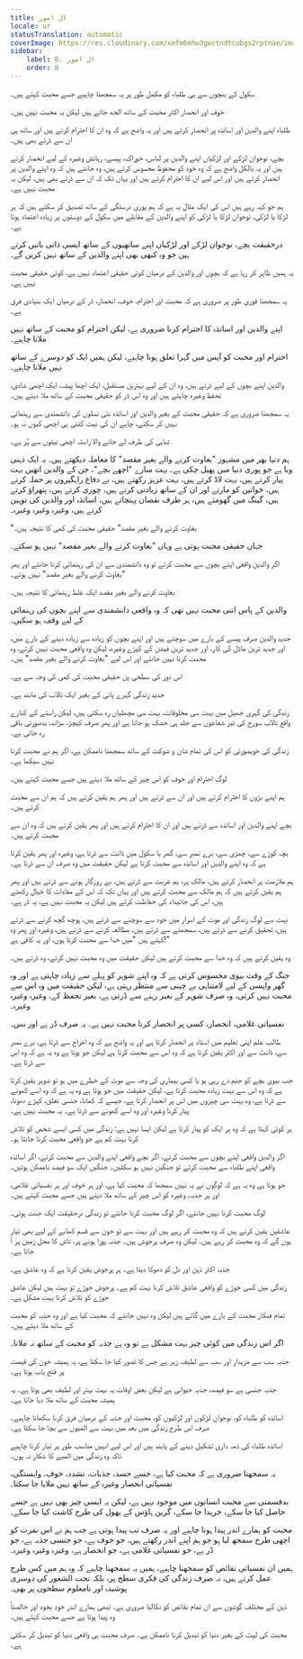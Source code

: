 ```yaml
---
title: ال امور
locale: ur
statusTranslation: automatic
coverImage: https://res.cloudinary.com/xmfm6mhw3gwctndtcubgx2rptnae/image/upload/v1740337243/small_cover_educacion_fundamental_a051170f1c.webp
sidebar:
    label: 8. ال امور
    order: 8
---
```

سکول کے بنچوں سے ہی طلباء کو مکمل طور پر یہ سمجھنا چاہیے جسے محبت کہتے ہیں۔

خوف اور انحصار اکثر محبت کے ساتھ الجھ جاتے ہیں لیکن یہ محبت نہیں ہیں۔

طلباء اپنے والدین اور اساتذہ پر انحصار کرتے ہیں اور یہ واضح ہے کہ وہ ان کا احترام کرتے ہیں اور ساتھ ہی ان سے ڈرتے بھی ہیں۔

بچے، نوجوان لڑکے اور لڑکیاں اپنے والدین پر لباس، خوراک، پیسے، رہائش وغیرہ کے لیے انحصار کرتے ہیں اور یہ بالکل واضح ہے کہ وہ خود کو محفوظ محسوس کرتے ہیں، وہ جانتے ہیں کہ وہ اپنے والدین پر انحصار کرتے ہیں اور اس لیے ان کا احترام کرتے ہیں اور یہاں تک کہ ان سے ڈرتے بھی ہیں، لیکن یہ محبت نہیں ہے۔

ہم جو کہہ رہے ہیں اس کی ایک مثال یہ ہے کہ ہم پوری درستگی کے ساتھ تصدیق کر سکتے ہیں کہ ہر لڑکا یا لڑکی، نوجوان لڑکا یا لڑکی کو اپنے والدین کے مقابلے میں سکول کے دوستوں پر زیادہ اعتماد ہوتا ہے۔

درحقیقت بچے، نوجوان لڑکے اور لڑکیاں اپنے ساتھیوں کے ساتھ ایسی ذاتی باتیں کرتے ہیں جو وہ کبھی بھی اپنے والدین کے ساتھ نہیں کریں گے۔

یہ ہمیں ظاہر کر رہا ہے کہ بچوں اور والدین کے درمیان کوئی حقیقی اعتماد نہیں ہے، کوئی حقیقی محبت نہیں ہے۔

یہ سمجھنا فوری طور پر ضروری ہے کہ محبت اور احترام، خوف، انحصار، ڈر کے درمیان ایک بنیادی فرق ہے۔

اپنے والدین اور اساتذہ کا احترام کرنا ضروری ہے، لیکن احترام کو محبت کے ساتھ نہیں ملانا چاہیے۔

احترام اور محبت کو آپس میں گہرا تعلق ہونا چاہیے، لیکن ہمیں ایک کو دوسرے کے ساتھ نہیں ملانا چاہیے۔

والدین اپنے بچوں کے لیے ڈرتے ہیں، وہ ان کے لیے بہترین مستقبل، ایک اچھا پیشہ، ایک اچھی شادی، تحفظ وغیرہ چاہتے ہیں اور وہ اس ڈر کو حقیقی محبت کے ساتھ ملا دیتے ہیں۔

یہ سمجھنا ضروری ہے کہ حقیقی محبت کے بغیر والدین اور اساتذہ نئی نسلوں کی دانشمندی سے رہنمائی نہیں کر سکتے، چاہے ان کی نیت کتنی ہی اچھی کیوں نہ ہو۔

تباہی کی طرف لے جانے والا راستہ اچھی نیتوں سے پُر ہے۔

ہم دنیا بھر میں مشہور "بغاوت کرنے والے بغیر مقصد" کا معاملہ دیکھتے ہیں۔ یہ ایک ذہنی وبا ہے جو پوری دنیا میں پھیل چکی ہے۔ بہت سارے "اچھے بچے"، جن کے والدین انھیں بہت پیار کرتے ہیں، بہت لاڈ کرتے ہیں، بہت عزیز رکھتے ہیں، بے دفاع راہگیروں پر حملہ کرتے ہیں، خواتین کو مارتے اور ان کے ساتھ زیادتی کرتے ہیں، چوری کرتے ہیں، پتھراؤ کرتے ہیں، گینگ میں گھومتے ہیں، ہر طرف نقصان پہنچاتے ہیں، اساتذہ اور والدین کی توہین کرتے ہیں، وغیرہ وغیرہ وغیرہ۔

"بغاوت کرنے والے بغیر مقصد" حقیقی محبت کی کمی کا نتیجہ ہیں۔

جہاں حقیقی محبت ہوتی ہے وہاں "بغاوت کرنے والے بغیر مقصد" نہیں ہو سکتے۔

اگر والدین واقعی اپنے بچوں سے محبت کرتے تو وہ دانشمندی سے ان کی رہنمائی کرنا جانتے اور پھر "بغاوت کرنے والے بغیر مقصد" نہیں ہوتے۔

بغاوت کرنے والے بغیر مقصد ایک غلط رہنمائی کا نتیجہ ہیں۔

والدین کے پاس اتنی محبت نہیں تھی کہ وہ واقعی دانشمندی سے اپنے بچوں کی رہنمائی کے لیے وقف ہو سکیں۔

جدید والدین صرف پیسے کے بارے میں سوچتے ہیں اور اپنے بچوں کو زیادہ سے زیادہ دینے کے بارے میں، اور جدید ترین ماڈل کی کار، اور جدید ترین فیشن کے کپڑے وغیرہ، لیکن وہ واقعی محبت نہیں کرتے، وہ محبت کرنا نہیں جانتے اور اس لیے "بغاوت کرنے والے بغیر مقصد" ہیں۔

اس دور کی سطحی پن حقیقی محبت کی کمی کی وجہ سے ہے۔

جدید زندگی گہرے پانی کے بغیر ایک تالاب کی مانند ہے۔

زندگی کی گہری جھیل میں بہت سی مخلوقات، بہت سی مچھلیاں رہ سکتی ہیں، لیکن راستے کے کنارے واقع تالاب سورج کی تیز شعاعوں سے جلد ہی خشک ہو جاتا ہے اور پھر صرف کیچڑ، سڑاند، بدصورتی باقی رہ جاتی ہے۔

زندگی کی خوبصورتی کو اس کی تمام شان و شوکت کے ساتھ سمجھنا ناممکن ہے، اگر ہم نے محبت کرنا نہیں سیکھا ہے۔

لوگ احترام اور خوف کو اس چیز کے ساتھ ملا دیتے ہیں جسے محبت کہتے ہیں۔

ہم اپنے بڑوں کا احترام کرتے ہیں اور ان سے ڈرتے ہیں اور پھر ہم یقین کرتے ہیں کہ ہم ان سے محبت کرتے ہیں۔

بچے اپنے والدین اور اساتذہ سے ڈرتے ہیں اور ان کا احترام کرتے ہیں اور پھر یقین کرتے ہیں کہ وہ ان سے محبت کرتے ہیں۔

بچہ کوڑے سے، چھڑی سے، برے نمبر سے، گھر یا سکول میں ڈانٹ سے ڈرتا ہے، وغیرہ اور پھر یقین کرتا ہے کہ وہ اپنے والدین اور اساتذہ سے محبت کرتا ہے لیکن حقیقت میں وہ صرف ان سے ڈرتا ہے۔

ہم ملازمت پر انحصار کرتے ہیں، مالک پر، ہم غربت سے ڈرتے ہیں، بے روزگار ہونے سے ڈرتے ہیں اور پھر ہم یقین کرتے ہیں کہ ہم مالک سے محبت کرتے ہیں اور یہاں تک کہ اس کے مفادات کا خیال رکھتے ہیں، اس کی جائیداد کی حفاظت کرتے ہیں لیکن یہ محبت نہیں ہے، یہ ڈر ہے۔

بہت سے لوگ زندگی اور موت کے اسرار میں خود سے سوچنے سے ڈرتے ہیں، پوچھ گچھ کرنے سے ڈرتے ہیں، تحقیق کرنے سے ڈرتے ہیں، سمجھنے سے ڈرتے ہیں، مطالعہ کرنے سے ڈرتے ہیں، وغیرہ اور پھر وہ کہتے ہیں "میں خدا سے محبت کرتا ہوں، اور یہ کافی ہے!"

وہ یقین کرتے ہیں کہ وہ خدا سے محبت کرتے ہیں لیکن حقیقت میں وہ محبت نہیں کرتے، وہ ڈرتے ہیں۔

جنگ کے وقت بیوی محسوس کرتی ہے کہ وہ اپنے شوہر کو پہلے سے زیادہ چاہتی ہے اور وہ گھر واپسی کے لیے لامتناہی بے چینی سے منتظر رہتی ہے، لیکن حقیقت میں وہ اس سے محبت نہیں کرتی، وہ صرف شوہر کے بغیر رہنے سے ڈرتی ہے، بغیر تحفظ کے، وغیرہ وغیرہ وغیرہ۔

نفسیاتی غلامی، انحصار، کسی پر انحصار کرنا محبت نہیں ہے۔ یہ صرف ڈر ہے اور بس۔

طالب علم اپنی تعلیم میں استاد پر انحصار کرتا ہے اور یہ واضح ہے کہ وہ اخراج سے ڈرتا ہے، برے نمبر سے، ڈانٹ سے اور اکثر یقین کرتا ہے کہ وہ اس سے محبت کرتا ہے لیکن جو ہوتا ہے وہ یہ ہے کہ وہ اس سے ڈرتا ہے۔

جب بیوی بچے کو جنم دے رہی ہو یا کسی بیماری کی وجہ سے موت کے خطرے میں ہو تو شوہر یقین کرتا ہے کہ وہ اس سے بہت زیادہ محبت کرتا ہے، لیکن حقیقت میں جو ہوتا ہے وہ یہ ہے کہ وہ اسے کھونے سے ڈرتا ہے، وہ بہت سی چیزوں میں اس پر انحصار کرتا ہے، جیسے کہ کھانا، جنسی تعلق، کپڑے دھونا، پیار کرنا وغیرہ اور وہ اسے کھونے سے ڈرتا ہے۔ یہ محبت نہیں ہے۔

ہر کوئی کہتا ہے کہ وہ ہر ایک کو پیار کرتا ہے لیکن ایسا نہیں ہے: زندگی میں کسی ایسے شخص کو تلاش کرنا بہت کم ہے جو واقعی محبت کرنا جانتا ہو۔

اگر والدین واقعی اپنے بچوں سے محبت کرتے، اگر بچے واقعی اپنے والدین سے محبت کرتے، اگر اساتذہ واقعی اپنے طلباء سے محبت کرتے تو جنگیں نہیں ہو سکتیں۔ جنگیں ایک سو فیصد ناممکن ہوتیں۔

جو ہوتا ہے وہ یہ ہے کہ لوگوں نے یہ نہیں سمجھا کہ محبت کیا ہے، اور ہر خوف اور ہر نفسیاتی غلامی، اور ہر جذبہ، وغیرہ کو اس چیز کے ساتھ ملا دیتے ہیں جسے محبت کہتے ہیں۔

لوگ محبت کرنا نہیں جانتے، اگر لوگ محبت کرنا جانتے تو زندگی درحقیقت ایک جنت ہوتی۔

عاشقین یقین کرتے ہیں کہ وہ محبت کر رہے ہیں اور بہت سے تو خون سے قسم کھانے کے لیے بھی تیار ہوں گے کہ وہ محبت کر رہے ہیں۔ لیکن وہ صرف پرجوش ہیں۔ جذبہ پورا ہونے پر، تاش کا محل زمین پر آ جاتا ہے۔

جذبہ اکثر ذہن اور دل کو دھوکا دیتا ہے۔ ہر پرجوش یقین کرتا ہے کہ وہ عاشق ہے۔

زندگی میں کسی جوڑے کو واقعی عاشق تلاش کرنا بہت کم ہے۔ پرجوش جوڑے تو بہت ہیں لیکن عاشق جوڑے کو تلاش کرنا بہت مشکل ہے۔

تمام فنکار محبت کے بارے میں گاتے ہیں لیکن وہ نہیں جانتے کہ محبت کیا ہے اور وہ جذبہ کو محبت کے ساتھ ملا دیتے ہیں۔

اگر اس زندگی میں کوئی چیز بہت مشکل ہے تو وہ ہے جذبہ کو محبت کے ساتھ نہ ملانا۔

جذبہ سب سے مزیدار اور سب سے لطیف زہر ہے جس کا تصور کیا جا سکتا ہے، یہ ہمیشہ خون کی قیمت پر فتح یاب ہوتا ہے۔

جذبہ جنسی ہے سو فیصد، جذبہ حیوانی ہے لیکن بعض اوقات یہ بہت بہتر اور لطیف بھی ہوتا ہے۔ یہ ہمیشہ محبت کے ساتھ ملا دیا جاتا ہے۔

اساتذہ کو طلباء کو، نوجوان لڑکوں اور لڑکیوں کو، محبت اور جذبہ کے درمیان فرق کرنا سکھانا چاہیے۔ صرف اس طرح زندگی میں بعد میں بہت سے المیوں سے بچا جا سکتا ہے۔

اساتذہ طلباء کی ذمہ داری تشکیل دینے کے پابند ہیں اور اس لیے انہیں مناسب طور پر تیار کرنا چاہیے تاکہ وہ زندگی میں المیے کا شکار نہ ہوں۔

یہ سمجھنا ضروری ہے کہ محبت کیا ہے، جسے حسد، جذبات، تشدد، خوف، وابستگی، نفسیاتی انحصار وغیرہ کے ساتھ نہیں ملایا جا سکتا۔

بدقسمتی سے محبت انسانوں میں موجود نہیں ہے، لیکن یہ ایسی چیز بھی نہیں ہے جسے حاصل کیا جا سکے، خریدا جا سکے، گرین ہاؤس کے پھول کی طرح کاشت کیا جا سکے۔

محبت کو ہمارے اندر پیدا ہونا چاہیے اور یہ صرف تب پیدا ہوتی ہے جب ہم نے اس نفرت کو اچھی طرح سمجھ لیا ہو جو ہم اپنے اندر رکھتے ہیں، جو خوف ہے، جو جنسی جذبہ ہے، جو ڈر ہے، جو نفسیاتی غلامی ہے، جو انحصار ہے، وغیرہ وغیرہ وغیرہ۔

ہمیں ان نفسیاتی نقائص کو سمجھنا چاہیے، ہمیں یہ سمجھنا چاہیے کہ وہ ہم میں کس طرح عمل کرتے ہیں، نہ صرف زندگی کی فکری سطح پر، بلکہ تحت الشعور کی دوسری پوشیدہ اور نامعلوم سطحوں پر بھی۔

ذہن کے مختلف گوشوں سے ان تمام نقائص کو نکالنا ضروری ہے۔ تبھی ہمارے اندر خود بخود اور خالصتاً وہ پیدا ہوتا ہے جسے محبت کہتے ہیں۔

محبت کی لپٹ کے بغیر دنیا کو تبدیل کرنا ناممکن ہے۔ صرف محبت ہی واقعی دنیا کو تبدیل کر سکتی ہے۔

